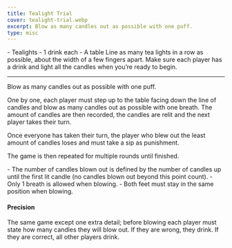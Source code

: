 ```yaml
---
title: Tealight Trial
cover: tealight-trial.webp
excerpt: Blow as many candles out as possible with one puff.
type: misc
---
```


<GameHero
  cover="/BeerGoggleGames/images/tealight-trial.webp"
  alt="Tealight Trial"
/>

<GameSection title="Equipment" icon="/BeerGoggleGames/images/liquor.webp">
-   Tealights
-   1 drink each
-   A table
</GameSection>

<GameSection title="Setup" icon="/BeerGoggleGames/images/settings.webp">
Line as many tea lights in a row as possible, about the width of a few fingers apart. Make sure each player has a drink and light all the candles when you’re ready to begin.

* * *
</GameSection>

<GameSection title="Aim of the Game" icon="/BeerGoggleGames/images/target.webp">
<p>Blow as many candles out as possible with one puff.</p>
</GameSection>

<GameSection title="How to Play" icon="/BeerGoggleGames/images/question.webp">
One by one, each player must step up to the table facing down the line of candles and blow as many candles out as possible with one breath. The amount of candles are then recorded, the candles are relit and the next player takes their turn.

Once everyone has taken their turn, the player who blew out the least amount of candles loses and must take a sip as punishment.

The game is then repeated for multiple rounds until finished.
</GameSection>

<GameSection title="Rules" icon="/BeerGoggleGames/images/rules.webp">
-   The number of candles blown out is defined by the number of candles up until the first lit candle (no candles blown out beyond this point count).
-   Only 1 breath is allowed when blowing.
-   Both feet must stay in the same position when blowing.
</GameSection>

<GameSection title="Special Edition" icon="/BeerGoggleGames/images/special.webp">

<h4>Precision</h4>

<p>The same game except one extra detail; before blowing each player must state how many candles they will blow out. If they are wrong, they drink. If they are correct, all other players drink.</p>
</GameSection>

<ShareButtons title="Tealight Trial" />

<FeedbackCard>
</FeedbackCard>
